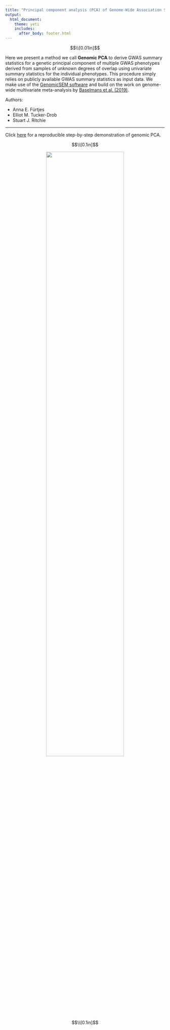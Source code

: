 ```yaml
---
title: "Principal component analysis (PCA) of Genome-Wide Association Study (GWAS) summary statistics"
output:
  html_document:
    theme: yeti
    includes:
      after_body: footer.html 
---
```


$$\\[0.01in]$$

Here we present a method we call **Genomic PCA** to derive GWAS summary statistics for a genetic principal component of multiple GWAS phenotypes derived from samples of unknown degrees of overlap using univariate summary statistics for the individual phenotypes. This procedure simply relies on publicly available GWAS summary statistics as input data. We make use of the [GenomicSEM software](https://github.com/GenomicSEM/GenomicSEM/wiki) and build on the work on genome-wide multivariate meta-analysis by [Baselmans et al. (2019)](https://pubmed.ncbi.nlm.nih.gov/30643256/). 


Authors: 

* Anna E. Fürtjes
* Elliot M. Tucker-Drob
* Stuart J. Ritchie


***

Click <span style="text-decoration: underline; color: #ff878d">[here](25082021_geneticPCA_explanation.html)</span> for a reproducible step-by-step demonstration of genomic PCA.

$$\\[0.1in]$$

<center>

![](C:/Users/k1894405/Documents/GitHub/genomicPCA/methods_visualisation.jpg){width=70%}

$$\\[0.1in]$$
</center>
